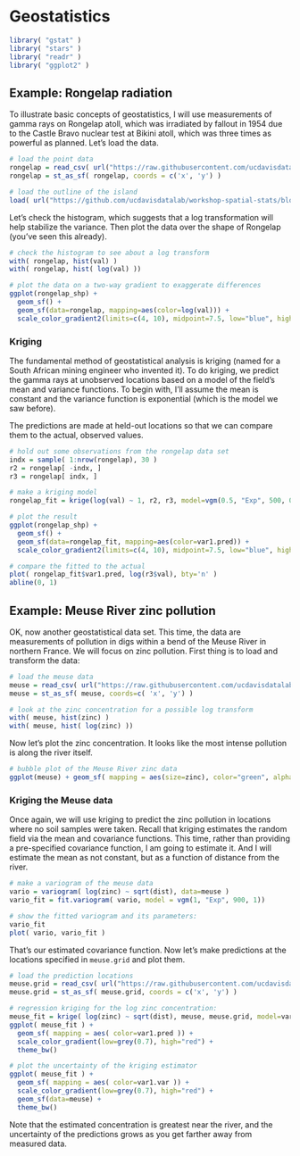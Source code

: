 # Geostatistics

```r
library( "gstat" )
library( "stars" )
library( "readr" )
library( "ggplot2" )
```


## Example: Rongelap radiation
To illustrate basic concepts of geostatistics, I will use measurements of gamma rays on Rongelap atoll, which was irradiated by fallout in 1954 due to the Castle Bravo nuclear test at Bikini atoll, which was three times as powerful as planned. Let's load the data.

```r
# load the point data
rongelap = read_csv( url("https://raw.githubusercontent.com/ucdavisdatalab/workshop-spatial-stats/master/data/rongelap.csv") )
rongelap = st_as_sf( rongelap, coords = c('x', 'y') )

# load the outline of the island
load( url("https://github.com/ucdavisdatalab/workshop-spatial-stats/blob/master/data/rongelap-outline.rdata?raw=true") )
```

Let's check the histogram, which suggests that a log transformation will help stabilize the variance. Then plot the data over the shape of Rongelap (you've seen this already).

```r
# check the histogram to see about a log transform
with( rongelap, hist(val) )
with( rongelap, hist( log(val) ))

# plot the data on a two-way gradient to exaggerate differences
ggplot(rongelap_shp) +
  geom_sf() +
  geom_sf(data=rongelap, mapping=aes(color=log(val))) +
  scale_color_gradient2(limits=c(4, 10), midpoint=7.5, low="blue", high="red")
```

### Kriging
The fundamental method of geostatistical analysis is kriging (named for a South African mining engineer who invented it). To do kriging, we predict the gamma rays at unobserved locations based on a model of the field's mean and variance functions. To begin with, I'll assume the mean is constant and the variance function is exponential (which is the model we saw before).

The predictions are made at held-out locations so that we can compare them to the actual, observed values.

```r
# hold out some observations from the rongelap data set
indx = sample( 1:nrow(rongelap), 30 )
r2 = rongelap[ -indx, ]
r3 = rongelap[ indx, ]

# make a kriging model
rongelap_fit = krige(log(val) ~ 1, r2, r3, model=vgm(0.5, "Exp", 500, 0.05))

# plot the result
ggplot(rongelap_shp) +
  geom_sf() +
  geom_sf(data=rongelap_fit, mapping=aes(color=var1.pred)) +
  scale_color_gradient2(limits=c(4, 10), midpoint=7.5, low="blue", high="red")

# compare the fitted to the actual
plot( rongelap_fit$var1.pred, log(r3$val), bty='n' )
abline(0, 1)
```

## Example: Meuse River zinc pollution
OK, now another geostatistical data set. This time, the data are measurements of pollution in digs within a bend of the Meuse River in northern France. We will focus on zinc pollution. First thing is to load and transform the data:

```r
# load the meuse data
meuse = read_csv( url("https://raw.githubusercontent.com/ucdavisdatalab/workshop-spatial-stats/master/data/meuse.csv") )
meuse = st_as_sf( meuse, coords=c( 'x', 'y') )

# look at the zinc concentration for a possible log transform
with( meuse, hist(zinc) )
with( meuse, hist( log(zinc) ))
```


Now let's plot the zinc concentration. It looks like the most intense pollution is along the river itself.

```r
# bubble plot of the Meuse River zinc data
ggplot(meuse) + geom_sf( mapping = aes(size=zinc), color="green", alpha=0.6)
```

### Kriging the Meuse data

Once again, we will use kriging to predict the zinc pollution in locations where no soil samples were taken. Recall that kriging estimates the random field via the mean and covariance functions. This time, rather than providing a pre-specified covariance function, I am going to estimate it. And I will estimate the mean as not constant, but as a function of distance from the river.


```r
# make a variogram of the meuse data
vario = variogram( log(zinc) ~ sqrt(dist), data=meuse )
vario_fit = fit.variogram( vario, model = vgm(1, "Exp", 900, 1))

# show the fitted variogram and its parameters:
vario_fit
plot( vario, vario_fit )
```

That's our estimated covariance function. Now let's make predictions at the locations specified in `meuse.grid` and plot them.

```r
# load the prediction locations
meuse.grid = read_csv( url("https://raw.githubusercontent.com/ucdavisdatalab/workshop-spatial-stats/master/data/meuse.grid.csv") )
meuse.grid = st_as_sf( meuse.grid, coords = c('x', 'y') )

# regression kriging for the log zinc concentration:
meuse_fit = krige( log(zinc) ~ sqrt(dist), meuse, meuse.grid, model=vario_fit)
ggplot( meuse_fit ) +
  geom_sf( mapping = aes( color=var1.pred )) +
  scale_color_gradient(low=grey(0.7), high="red") +
  theme_bw()

# plot the uncertainty of the kriging estimator
ggplot( meuse_fit ) +
  geom_sf( mapping = aes( color=var1.var )) +
  scale_color_gradient(low=grey(0.7), high="red") +
  geom_sf(data=meuse) +
  theme_bw()
```


Note that the estimated concentration is greatest near the river, and the uncertainty of the predictions grows as you get farther away from measured data.

